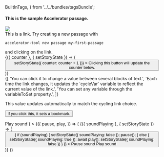   BuiltInTags,
} from '../../bundles/tagsBundle';


#### This is the sample Accelerator passage.
<card className={classNames(styles.imageCard)}>
  <img
    className={classNames(styles.image)}
    src={logo}
  />
</card>
<div>
  <a
    className={classNames(builtInStyles.link)}
    passageName="my-first-passage"
  >
    This is a link. Try creating a new passage with
    <p>
      <code>accelerator-tool new passage my-first-passage</code>
    </p>
    and clicking on the link.
  </a>
</div>
<get-state>
  {({ counter }, { setStoryState }) => (
    <button
      className={classNames(styles.counterButton)}
      onClick={() => setStoryState({ counter: counter + 1 })}
    >
      Clicking this button will update the counter below.
    </button>
  )}
</get-state>
<em><variable name="counter" /></em>
<div>
  <card
    className={styles.cyclingLinkCard}
    header="This is a cycling link."
    headerTypographyProps={{ variant: 'title' }}
  >
    <cycling-link variableToSet="cycleVar">
      {[
        'You can click it to change a value between several blocks of text.',
        'Each time the link changes, it updates the `cycleVar` variable to reflect the current value of the link.',
        'You can set any variable through the variableToSet property.',
      ]}
    </cycling-link>
    <div>
      <p>This value updates automatically to match the cycling link choice.</p>
      <em><variable name="cycleVar" /></em>
    </div>
  </card>
</div>
<p>
  <button className={classNames(builtInStyles.link)}>
    If you click this, it sets a bookmark.
  </button>
</p>
<p>
  <get-sound
    name="sample"
    placeholder={
      <button
        className={classNames(builtInStyles.link)}
        disabled={true}
      >Play sound</button>
    }
  >
    {({
      pause,
      play,
    }) => (
      <get-state>
        {({ soundPlaying }, { setStoryState }) => (
          <button
            className={classNames(builtInStyles.link)}
            onClick={async () => {
              if (soundPlaying) {
                setStoryState({ soundPlaying: false });
                pause();
              } else {
                setStoryState({ soundPlaying: true });
                await play();
                setStoryState({ soundPlaying: false })
              }
            }}
          >
            <if condition={soundPlaying}>
              Pause sound
              <else>Play sound</else>
            </if>
          </button>
        )}
      </get-state>
    )}
  </get-sound>
</p>
